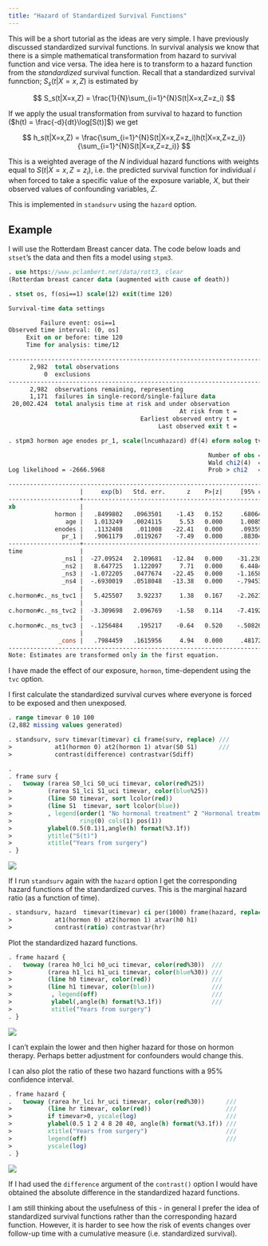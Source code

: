 ```yaml
---
title: "Hazard of Standardized Survival Functions"
---
```


This will be a short tutorial as the ideas are very simple. I have previously discussed standardized survival functions. In survival analysis we know that there is a simple mathematical transformation from hazard to survival function and vice versa. The idea here is to transform  to a hazard function from the *standardized* survival function. Recall that a standardized survival funnction; $S_s(t|X=x,Z)$ is estimated by

$$
S_s(t|X=x,Z) = \frac{1}{N}\sum_{i=1}^{N}S(t|X=x,Z=z_i)
$$

If we apply the usual transformation from survival to hazard to function ($h(t) = \frac{-d}{dt}\log[S(t)]$) we get

$$
h_s(t|X=x,Z) = \frac{\sum_{i=1}^{N}S(t|X=x,Z=z_i)h(t|X=x,Z=z_i)}{\sum_{i=1}^{N}S(t|X=x,Z=z_i)}
$$

This is a weighted average of the $N$ individual hazard functions with weights equal to $S(t|X=x,Z=z_i)$, i.e. the predicted survival function for individual $i$ when forced to take a specific value of the exposure variable, $X$, but their observed values of confounding variables, $Z$.

This is implemented in `standsurv` using the `hazard` option.

## Example

I will use the Rotterdam Breast cancer data. The code below loads and `stset`'s the data and then fits a model using `stpm3`. 

```stata
. use https://www.pclambert.net/data/rott3, clear
(Rotterdam breast cancer data (augmented with cause of death))

. stset os, f(osi==1) scale(12) exit(time 120)

Survival-time data settings

         Failure event: osi==1
Observed time interval: (0, os]
     Exit on or before: time 120
     Time for analysis: time/12

--------------------------------------------------------------------------
      2,982  total observations
          0  exclusions
--------------------------------------------------------------------------
      2,982  observations remaining, representing
      1,171  failures in single-record/single-failure data
 20,002.424  total analysis time at risk and under observation
                                                At risk from t =         0
                                     Earliest observed entry t =         0
                                          Last observed exit t =        10

. stpm3 hormon age enodes pr_1, scale(lncumhazard) df(4) eform nolog tvc(hormon) dftvc(3)

                                                        Number of obs =  2,982
                                                        Wald chi2(4)  = 615.95
Log likelihood = -2666.5968                             Prob > chi2   = 0.0000

-------------------------------------------------------------------------------------
                    |     exp(b)   Std. err.      z    P>|z|     [95% conf. interval]
--------------------+----------------------------------------------------------------
xb                  |
             hormon |   .8499802   .0963501    -1.43   0.152     .6806444    1.061445
                age |   1.013249   .0024115     5.53   0.000     1.008534    1.017987
             enodes |   .1132408    .011008   -22.41   0.000     .0935963    .1370084
               pr_1 |   .9061179   .0119267    -7.49   0.000     .8830411    .9297979
--------------------+----------------------------------------------------------------
time                |
               _ns1 |  -27.09524   2.109681   -12.84   0.000    -31.23014   -22.96034
               _ns2 |   8.647725   1.122097     7.71   0.000     6.448455    10.84699
               _ns3 |  -1.072205   .0477674   -22.45   0.000    -1.165827   -.9785823
               _ns4 |  -.6930019   .0518048   -13.38   0.000    -.7945373   -.5914664
                    |
c.hormon#c._ns_tvc1 |   5.425507    3.92237     1.38   0.167    -2.262197    13.11321
                    |
c.hormon#c._ns_tvc2 |  -3.309698   2.096769    -1.58   0.114    -7.419291    .7998943
                    |
c.hormon#c._ns_tvc3 |  -.1256484    .195217    -0.64   0.520    -.5082667      .25697
                    |
              _cons |   .7984459   .1615956     4.94   0.000     .4817244    1.115168
-------------------------------------------------------------------------------------
Note: Estimates are transformed only in the first equation.

```

I have made the effect of our exposure, `hormon`, time-dependent using the `tvc` option.


I first calculate the standardized survival curves where everyone is forced to be exposed and then unexposed.

```stata
. range timevar 0 10 100
(2,882 missing values generated)

. standsurv, surv timevar(timevar) ci frame(surv, replace) ///
>            at1(hormon 0) at2(hormon 1) atvar(S0 S1)      ///
>            contrast(difference) contrastvar(Sdiff) 

. 
. frame surv {
.   twoway (rarea S0_lci S0_uci timevar, color(red%25))                     ///
>          (rarea S1_lci S1_uci timevar, color(blue%25))                    ///
>          (line S0 timevar, sort lcolor(red))                              ///
>          (line S1  timevar, sort lcolor(blue))                            ///
>          , legend(order(1 "No hormonal treatment" 2 "Hormonal treatment") ///
>                   ring(0) cols(1) pos(1))                                 ///
>          ylabel(0.5(0.1)1,angle(h) format(%3.1f))                         ///
>          ytitle("S(t)")                                                   ///
>          xtitle("Years from surgery")
. }

```


![](/statasvg/standsurv_survival_stand_hormon_hazard.svg)


If I run `standsurv` again with the `hazard` option I get the corresponding hazard functions 
of the standardized curves. This is the marginal hazard ratio (as a function of time).


```stata
. standsurv, hazard  timevar(timevar) ci per(1000) frame(hazard, replace) ///
>            at1(hormon 0) at2(hormon 1) atvar(h0 h1)                     /// 
>            contrast(ratio) contrastvar(hr)

```

Plot the standardized hazard functions.

```stata
. frame hazard {
.   twoway (rarea h0_lci h0_uci timevar, color(red%30))  ///
>          (rarea h1_lci h1_uci timevar, color(blue%30)) ///
>          (line h0 timevar, color(red))                 ///
>          (line h1 timevar, color(blue))                ///
>           , legend(off)                                ///
>           ylabel(,angle(h) format(%3.1f))              ///
>           xtitle("Years from surgery")   
. }

```


![](/statasvg/standsurv_hazard_stand_hormon_hazard.svg)


I can't explain the lower and then higher hazard for those on hormon therapy. Perhaps better adjustment for confounders would change this.

I can also plot the ratio of these two hazard functions with a 95% confidence interval.

```stata
. frame hazard {
.   twoway (rarea hr_lci hr_uci timevar, color(red%30))      ///
>          (line hr timevar, color(red))                     ///
>          if timevar>0, yscale(log)                         ///
>          ylabel(0.5 1 2 4 8 20 40, angle(h) format(%3.1f)) ///
>          xtitle("Years from surgery")                      ///
>          legend(off)                                       ///
>          yscale(log) 
. }

```


![](/statasvg/standsurv_hazard_stand_hormon_hazard_ratio.svg)


If I had used the `difference` argument of the `contrast()` option I would have obtained the absolute difference in the standardized hazard functions.

I am still thinking about the usefulness of this - in general I prefer the idea of standardized survival functions rather than the corresponding hazard function. However, it is harder to see how the risk of events changes over follow-up time with a cumulative measure (i.e. standardized survival). 





